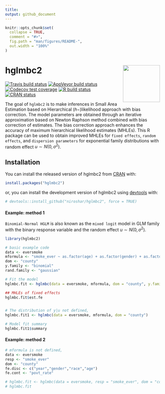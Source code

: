 ```yaml
---
title:  
output: github_document
---
```


<!-- README.md is generated from README.Rmd. Please edit that file -->

```r
knitr::opts_chunk$set(
  collapse = TRUE,
  comment = "#>",
  fig.path = "man/figures/README-",
  out.width = "100%"
)
```



# hglmbc2 <img src="man/figures/logohglmbc2.png" align="right" height="120" />


<!-- badges: start -->
[![Travis build status](https://travis-ci.com/niroshar/hglmbc2.svg?branch=master)](https://travis-ci.com/niroshar/hglmbc2)
[![AppVeyor build status](https://ci.appveyor.com/api/projects/status/github/niroshar/hglmbc2?branch=master&svg=true)](https://ci.appveyor.com/project/niroshar/hglmbc2)
[![Codecov test coverage](https://codecov.io/gh/niroshar/hglmbc2/branch/master/graph/badge.svg)](https://codecov.io/gh/niroshar/hglmbc2?branch=master)
[![R build status](https://github.com/niroshar/hglmbc2/workflows/R-CMD-check/badge.svg)](https://github.com/niroshar/hglmbc2/actions)
[![CRAN status](https://www.r-pkg.org/badges/version/hglmbc2)](https://CRAN.R-project.org/package=hglmbc2)
<!-- badges: end -->

The goal of `hglmbc2` is to make inferences in Small Area Estimation based on Hierarchical $(h-)$likelihood approach with bias correction. The model parameters are obtained through an iterative approximation based on Newton Raphson method combined with bias correction of estimates. The bias correction approach enhances the accuracy of maximum hierarchical likelihood estimates (MHLEs). This R package can be used to obtain improved MHLEs for `fixed effects`, `random effects`, and `dispersion parameters` for exponential family distributions with random effect $u\sim N(0, \sigma^2)$.  


## Installation

You can install the released version of hglmbc2 from [CRAN](https://CRAN.R-project.org) with:

``` r
install.packages("hglmbc2")
```

or, you can install the development version of hglmbc2 using [devtools](https://devtools.r-lib.org/) with:

```r
# devtools::install_github("niroshar/hglmbc2", force = TRUE)
```


#### Example: method 1

`Binomial-Normal HGLM` is also known as the `mixed logit` model in GLM family with the binary response variable and the random effect $u \sim N(0,\sigma^2)$. 


```r
library(hglmbc2)

# basic example code
data <- eversmoke
mformula <- "smoke_ever ~ as.factor(age) + as.factor(gender) + as.factor(race) + as.factor(year) + povt_rate"
dom <- "county"
y.family <- "binomial"
rand.family <- "gaussian"

# Fit the model
hglmbc.fit <- hglmbc(data = eversmoke, mformula, dom = "county", y.family = "binomial")

## MHLEs of fixed effects
hglmbc.fit$est.fe


# The distribution of y|u not defined,
hglmbc.fit1 <- hglmbc(data = eversmoke, mformula, dom = "county")

# Model fit summary
hglmbc.fit1$summary

```






#### Example: method 2

```r
# mformula is not defined,
data <- eversmoke
resp <- "smoke_ever"
dom <- "county"
fe.disc <- c("year","gender","race","age")
fe.cont <- "povt_rate"

# hglmbc.fit <- hglmbc(data = eversmoke, resp = "smoke_ever", dom = "county",fe.disc = fe.disc,fe.cont = fe.cont, y.family = "binomial")
# hglmbc.fit
```

